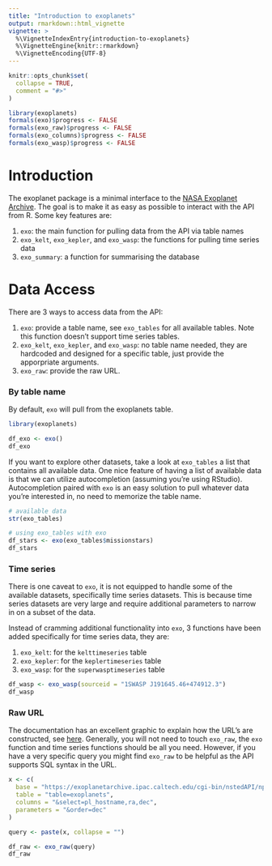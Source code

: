 ```yaml
---
title: "Introduction to exoplanets"
output: rmarkdown::html_vignette
vignette: >
  %\VignetteIndexEntry{introduction-to-exoplanets}
  %\VignetteEngine{knitr::rmarkdown}
  %\VignetteEncoding{UTF-8}
---
```


```r
knitr::opts_chunk$set(
  collapse = TRUE,
  comment = "#>"
)

library(exoplanets)
formals(exo)$progress <- FALSE
formals(exo_raw)$progress <- FALSE
formals(exo_columns)$progress <- FALSE
formals(exo_wasp)$progress <- FALSE
```

# Introduction

The exoplanet package is a minimal interface to the [NASA Exoplanet Archive](https://exoplanetarchive.ipac.caltech.edu/index.html). The goal is to make it as easy as possible to interact with the API from R. Some key features are:

1. `exo`: the main function for pulling data from the API via table names
2. `exo_kelt`, `exo_kepler`, and `exo_wasp`: the functions for pulling time series data
3. `exo_summary`: a function for summarising the database

# Data Access

There are 3 ways to access data from the API:

1. `exo`: provide a table name, see `exo_tables` for all available tables. Note this function doesn't support time series tables.
2. `exo_kelt`, `exo_kepler`, and `exo_wasp`: no table name needed, they are hardcoded and designed for a specific table, just provide the apporpriate arguments.
3. `exo_raw`: provide the raw URL.

### By table name

By default, `exo` will pull from the exoplanets table.

```r
library(exoplanets)

df_exo <- exo()
df_exo
```

If you want to explore other datasets, take a look at `exo_tables` a list that contains all available data. One nice feature of having a list of available data is that we can utilize autocompletion (assuming you're using RStudio). Autocompletion paired with `exo` is an easy solution to pull whatever data you're interested in, no need to memorize the table name.

```r
# available data
str(exo_tables)

# using exo_tables with exo
df_stars <- exo(exo_tables$missionstars)
df_stars
```

### Time series

There is one caveat to `exo`, it is not equipped to handle some of the available datasets, specifically time series datasets. This is because time series datasets are very large and require additional parameters to narrow in on a subset of the data.

Instead of cramming additional functionality into `exo`, 3 functions have been added specifically for time series data, they are: 

1. `exo_kelt`: for the `kelttimeseries` table
2. `exo_kepler`: for the `keplertimeseries` table
3. `exo_wasp`: for the `superwasptimeseries` table

```r
df_wasp <- exo_wasp(sourceid = "1SWASP J191645.46+474912.3")
df_wasp
```

### Raw URL

The documentation has an excellent graphic to explain how the URL's are constructed, see [here](https://exoplanetarchive.ipac.caltech.edu/images/help/api_breakdown.jpg). Generally, you will not need to touch `exo_raw`, the `exo` function and time series functions should be all you need. However, if you have a very specific query you might find `exo_raw` to be helpful as the API supports SQL syntax in the URL.

```r
x <- c(
  base = "https://exoplanetarchive.ipac.caltech.edu/cgi-bin/nstedAPI/nph-nstedAPI?",
  table = "table=exoplanets",
  columns = "&select=pl_hostname,ra,dec",
  parameters = "&order=dec"
)

query <- paste(x, collapse = "")

df_raw <- exo_raw(query)
df_raw
```

